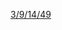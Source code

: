 {{s-phrase|限原容器储存，置于阴凉、通风良好的地方，并远离制造者指定的敏感物质|S3/9/14/49}}<noinclude>
[[Category:S术语模板|3/9/14/49]]
</noinclude>